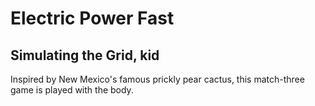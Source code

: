 # Electric Power Fast

## Simulating the Grid, kid

Inspired by New Mexico's famous prickly pear cactus, this match-three game is played with the body.
